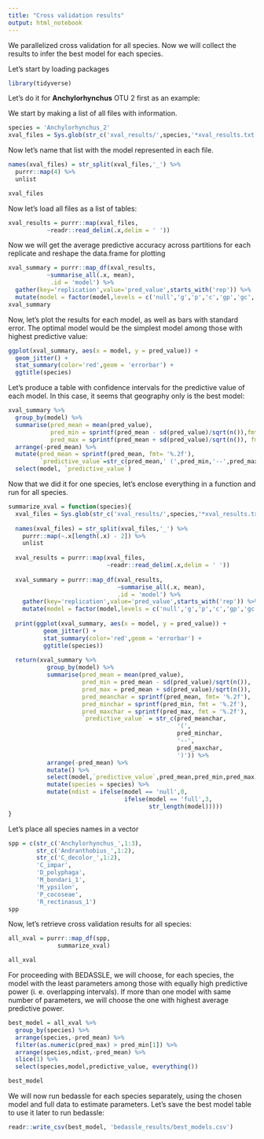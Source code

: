 ```yaml
---
title: "Cross validation results"
output: html_notebook
---
```


We parallelized cross validation for all species. Now we will collect the results to infer the best model for each species.

Let's start by loading packages
```r
library(tidyverse)
```


Let's do it for **Anchylorhynchus** OTU 2 first as an example:

We start by making a list of all files with information.
```r
species = 'Anchylorhynchus_2'
xval_files = Sys.glob(str_c('xval_results/',species,'*xval_results.txt'))
```

Now let's name that list with the model represented in each file.
```r
names(xval_files) = str_split(xval_files,'_') %>%
  purrr::map(4) %>%
  unlist

xval_files
```

Now let's load all files as a list of tables:
```r
xval_results = purrr::map(xval_files,
           ~readr::read_delim(.x,delim = ' '))
```

Now we will get the average predictive accuracy across partitions for each replicate and reshape the data.frame for plotting

```r
xval_summary = purrr::map_df(xval_results,
           ~summarise_all(.x, mean),
            .id = 'model') %>%
  gather(key='replication',value='pred_value',starts_with('rep')) %>%
  mutate(model = factor(model,levels = c('null','g','p','c','gp','gc','pc','full'),ordered = T))
xval_summary
```

Now, let's plot the results for each model, as well as bars with standard error. The optimal model would be the simplest model among those with highest predictive value:

```r
ggplot(xval_summary, aes(x = model, y = pred_value)) +
  geom_jitter() +
  stat_summary(color='red',geom = 'errorbar') +
  ggtitle(species)
```

Let's produce a table with confidence intervals for the predictive value of each model. In this case, it seems that geography only is the best model:

```r
xval_summary %>%
  group_by(model) %>%
  summarise(pred_mean = mean(pred_value),
            pred_min = sprintf(pred_mean - sd(pred_value)/sqrt(n()),fmt = '%.2f'),
            pred_max = sprintf(pred_mean + sd(pred_value)/sqrt(n()), fmt= '%.2f') ) %>%
  arrange(-pred_mean) %>%
  mutate(pred_mean = sprintf(pred_mean, fmt= '%.2f'),
         `predictive_value`=str_c(pred_mean,' (',pred_min,'--',pred_max,')')) %>%
  select(model, `predictive_value`)
```

Now that we did it for one species, let's enclose everything in a function and run for all species.

```r
summarize_xval = function(species){
  xval_files = Sys.glob(str_c('xval_results/',species,'*xval_results.txt'))
  
  names(xval_files) = str_split(xval_files,'_') %>%
    purrr::map(~.x[length(.x) - 2]) %>%
    unlist
  
  xval_results = purrr::map(xval_files,
                            ~readr::read_delim(.x,delim = ' '))
  
  xval_summary = purrr::map_df(xval_results,
                               ~summarise_all(.x, mean),
                               .id = 'model') %>%
    gather(key='replication',value='pred_value',starts_with('rep')) %>%
    mutate(model = factor(model,levels = c('null','g','p','c','gp','gc','pc','full'),ordered = T))
  
  print(ggplot(xval_summary, aes(x = model, y = pred_value)) +
          geom_jitter() +
          stat_summary(color='red',geom = 'errorbar') +
          ggtitle(species))
  
  return(xval_summary %>%
           group_by(model) %>%
           summarise(pred_mean = mean(pred_value),
                     pred_min = pred_mean - sd(pred_value)/sqrt(n()),
                     pred_max = pred_mean + sd(pred_value)/sqrt(n()),
                     pred_meanchar = sprintf(pred_mean, fmt= '%.2f'),
                     pred_minchar = sprintf(pred_min, fmt = '%.2f'),
                     pred_maxchar = sprintf(pred_max, fmt = '%.2f'),
                     `predictive_value` = str_c(pred_meanchar,
                                                '(',
                                                pred_minchar,
                                                '--',
                                                pred_maxchar,
                                                ')')) %>%
           arrange(-pred_mean) %>%
           mutate() %>%
           select(model,`predictive_value`,pred_mean,pred_min,pred_max) %>%
           mutate(species = species) %>%
           mutate(ndist = ifelse(model == 'null',0,
                                 ifelse(model == 'full',3,
                                        str_length(model))))) 
}
```

Let's place all species names in a vector
```r
spp = c(str_c('Anchylorhynchus_',1:3),
        str_c('Andranthobius_',1:2),
        str_c('C_decolor_',1:2),
        'C_impar',
        'D_polyphaga',
        'M_bondari_1',
        'M_ypsilon',
        'P_cocoseae',
        'R_rectinasus_1')
spp
```

Now, let's retrieve cross validation results for all species:

```r
all_xval = purrr::map_df(spp,
              summarize_xval)

all_xval
```

For proceeding with BEDASSLE, we will choose, for each species, the model with the least parameters among those with equally high predictive power (i. e. overlapping intervals). If more than one model with same number of parameters, we will choose the one with highest average predictive power.


```r
best_model = all_xval %>%
  group_by(species) %>%
  arrange(species,-pred_mean) %>%
  filter(as.numeric(pred_max) > pred_min[1]) %>%
  arrange(species,ndist,-pred_mean) %>%
  slice(1) %>%
  select(species,model,predictive_value, everything())

best_model
```


We will now run bedassle for each species separately, using the chosen model and full data to estimate parameters. Let's save the best model table to use it later to run bedassle:
```r
readr::write_csv(best_model, 'bedassle_results/best_models.csv')
```





